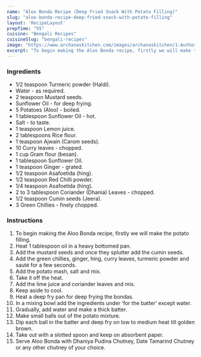 ---
name: "Aloo Bonda Recipe (Deep Fried Snack With Potato Filling)"
slug: "aloo-bonda-recipe-deep-fried-snack-with-potato-filling"
layout: 'RecipeLayout'
prepTime: "55"
cuisine: "Bengali Recipes"
cuisineSlug: "bengali-recipes"
image: "https://www.archanaskitchen.com/images/archanaskitchen/1-Author/Madhuli_Ajay/Aloo_Bonda_Deep_fried_snack_made_with_potato_filling_and_gram_flour_batter.jpg"
excerpt: "To begin making the Aloo Bonda recipe, firstly we will make the potato filling"
---

### Ingredients

- 1/2 teaspoon Turmeric powder (Haldi).
- Water - as required.
- 2 teaspoon Mustard seeds.
- Sunflower Oil - for deep frying.
- 5 Potatoes (Aloo) - boiled.
- 1 tablespoon Sunflower Oil - hot.
- Salt - to taste.
- 1 teaspoon Lemon juice.
- 2 tablespoons Rice flour.
- 1 teaspoon Ajwain (Carom seeds).
- 10 Curry leaves - chopped.
- 1 cup Gram flour (besan).
- 1 tablespoon Sunflower Oil.
- 1 teaspoon Ginger - grated.
- 1/2 teaspoon Asafoetida (hing).
- 1/2 teaspoon Red Chilli powder.
- 1/4 teaspoon Asafoetida (hing).
- 2 to 3 tablespoon Coriander (Dhania) Leaves - chopped.
- 1/2 teaspoon Cumin seeds (Jeera).
- 3 Green Chillies - finely chopped.

### Instructions

1. To begin making the Aloo Bonda recipe, firstly we will make the potato filling.
1. Heat 1 tablespoon oil in a heavy bottomed pan.
1. Add the mustard seeds and once they splutter add the cumin seeds.
1. Add the green chillies, ginger, hing, curry leaves, turmeric powder and sauté for a few seconds.
1. Add the potato mash, salt and mix.
1. Take it off the heat.
1. Add the lime juice and coriander leaves and mix.
1. Keep aside to cool.
1. Heat a deep fry pan for deep frying the bondas.
1. In a mixing bowl add the ingredients under ‘for the batter’ except water.
1. Gradually, add water and make a thick batter.
1. Make small balls out of the potato mixture.
1. Dip each ball in the batter and deep fry on low to medium heat till golden brown.
1. Take out with a slotted spoon and keep on absorbent paper.
1. Serve Aloo Bonda with Dhaniya Pudina Chutney, Date Tamarind Chutney or any other chutney of your choice.
